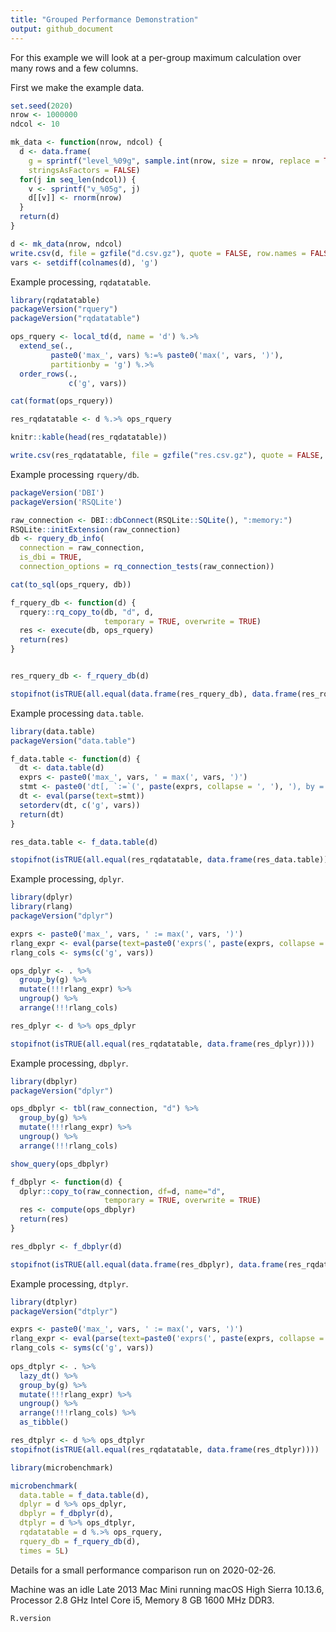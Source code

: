 ```yaml
---
title: "Grouped Performance Demonstration"
output: github_document
---
```


For this example we will look at a per-group maximum calculation over many rows and a few columns. 

First we make the example data.

```r
set.seed(2020)
nrow <- 1000000
ndcol <- 10

mk_data <- function(nrow, ndcol) {
  d <- data.frame(
    g = sprintf("level_%09g", sample.int(nrow, size = nrow, replace = TRUE)),
    stringsAsFactors = FALSE)
  for(j in seq_len(ndcol)) {
    v <- sprintf("v_%05g", j)
    d[[v]] <- rnorm(nrow)
  }
  return(d)
}

d <- mk_data(nrow, ndcol)
write.csv(d, file = gzfile("d.csv.gz"), quote = FALSE, row.names = FALSE)
vars <- setdiff(colnames(d), 'g')
```

Example processing, `rqdatatable`.

```r
library(rqdatatable)
packageVersion("rquery")
packageVersion("rqdatatable")

ops_rquery <- local_td(d, name = 'd') %.>%
  extend_se(.,
         paste0('max_', vars) %:=% paste0('max(', vars, ')'),
         partitionby = 'g') %.>%
  order_rows(.,
             c('g', vars))

cat(format(ops_rquery))

res_rqdatatable <- d %.>% ops_rquery

knitr::kable(head(res_rqdatatable))

write.csv(res_rqdatatable, file = gzfile("res.csv.gz"), quote = FALSE, row.names = FALSE)
```

Example processing `rquery/db`.

```r
packageVersion('DBI')
packageVersion('RSQLite')

raw_connection <- DBI::dbConnect(RSQLite::SQLite(), ":memory:")
RSQLite::initExtension(raw_connection)
db <- rquery_db_info(
  connection = raw_connection,
  is_dbi = TRUE,
  connection_options = rq_connection_tests(raw_connection))

cat(to_sql(ops_rquery, db))

f_rquery_db <- function(d) {
  rquery::rq_copy_to(db, "d", d, 
                     temporary = TRUE, overwrite = TRUE)
  res <- execute(db, ops_rquery)
  return(res)
}


res_rquery_db <- f_rquery_db(d)

stopifnot(isTRUE(all.equal(data.frame(res_rquery_db), data.frame(res_rqdatatable))))
```



Example processing `data.table`.

```r
library(data.table)
packageVersion("data.table")

f_data.table <- function(d) {
  dt <- data.table(d)
  exprs <- paste0('max_', vars, ' = max(', vars, ')')
  stmt <- paste0('dt[, `:=`(', paste(exprs, collapse = ', '), '), by = g]')
  dt <- eval(parse(text=stmt))
  setorderv(dt, c('g', vars))
  return(dt)
}

res_data.table <- f_data.table(d)

stopifnot(isTRUE(all.equal(res_rqdatatable, data.frame(res_data.table))))
```


Example processing, `dplyr`.

```r
library(dplyr)
library(rlang)
packageVersion("dplyr")

exprs <- paste0('max_', vars, ' := max(', vars, ')')
rlang_expr <- eval(parse(text=paste0('exprs(', paste(exprs, collapse = ', '), ')')))
rlang_cols <- syms(c('g', vars))

ops_dplyr <- . %>%
  group_by(g) %>%
  mutate(!!!rlang_expr) %>%
  ungroup() %>%
  arrange(!!!rlang_cols)

res_dplyr <- d %>% ops_dplyr

stopifnot(isTRUE(all.equal(res_rqdatatable, data.frame(res_dplyr))))
```

Example processing, `dbplyr`.

```r
library(dbplyr)
packageVersion("dplyr")

ops_dbplyr <- tbl(raw_connection, "d") %>%
  group_by(g) %>%
  mutate(!!!rlang_expr) %>%
  ungroup() %>%
  arrange(!!!rlang_cols)

show_query(ops_dbplyr)

f_dbplyr <- function(d) {
  dplyr::copy_to(raw_connection, df=d, name="d", 
                     temporary = TRUE, overwrite = TRUE)
  res <- compute(ops_dbplyr)
  return(res)
}

res_dbplyr <- f_dbplyr(d)

stopifnot(isTRUE(all.equal(data.frame(res_dbplyr), data.frame(res_rqdatatable))))
```


Example processing, `dtplyr`.

```r
library(dtplyr)
packageVersion("dtplyr")

exprs <- paste0('max_', vars, ' := max(', vars, ')')
rlang_expr <- eval(parse(text=paste0('exprs(', paste(exprs, collapse = ', '), ')')))
rlang_cols <- syms(c('g', vars))
  
ops_dtplyr <- . %>%
  lazy_dt() %>%
  group_by(g) %>%
  mutate(!!!rlang_expr) %>%
  ungroup() %>%
  arrange(!!!rlang_cols) %>%
  as_tibble()

res_dtplyr <- d %>% ops_dtplyr
stopifnot(isTRUE(all.equal(res_rqdatatable, data.frame(res_dtplyr))))
```

```r
library(microbenchmark)

microbenchmark(
  data.table = f_data.table(d),
  dplyr = d %>% ops_dplyr,
  dbplyr = f_dbplyr(d),
  dtplyr = d %>% ops_dtplyr,
  rqdatatable = d %.>% ops_rquery,
  rquery_db = f_rquery_db(d),
  times = 5L)
```


Details for a small performance comparison run on 2020-02-26.

Machine was an idle Late 2013 Mac Mini running macOS High Sierra 10.13.6, Processor 2.8 GHz Intel Core i5, Memory 8 GB 1600 MHz DDR3.

```r
R.version
```
